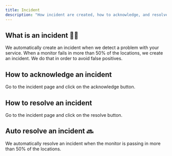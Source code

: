 ```yaml
---
title: Incident
description: "How incident are created, how to acknowledge, and resolve them🔥"
---
```


## What is an incident 🧑‍🏫

We automatically create an incident when we detect a problem with your service.
When a monitor fails in more than 50% of the locations, we create an incident.
We do that in order to avoid false positives.

## How to acknowledge an incident

Go to the incident page and click on the acknowledge button.

## How to resolve an incident

Go to the incident page and click on the resolve button.

## Auto resolve an incident 🔜

We automatically resolve an incident when the monitor is passing in more than
50% of the locations.
